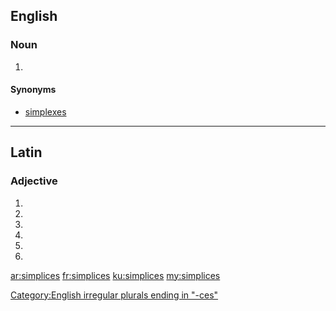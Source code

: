 ==English==

===Noun===
{{head|en|noun plural form}}

# {{lb|en|mathematics}} {{plural of|simplex|lang=en}}

====Synonyms====
* [[simplexes]]

[[Category:English irregular plurals ending in "-ces"]]

----

==Latin==

===Adjective===
{{la-adj-form|simplicēs}}

# {{inflection of|simplex||nom|m|p|lang=la}}
# {{inflection of|simplex||nom|f|p|lang=la}}
# {{inflection of|simplex||acc|m|p|lang=la}}
# {{inflection of|simplex||acc|f|p|lang=la}}
# {{inflection of|simplex||voc|m|p|lang=la}}
# {{inflection of|simplex||voc|f|p|lang=la}}

[[ar:simplices]]
[[fr:simplices]]
[[ku:simplices]]
[[my:simplices]]